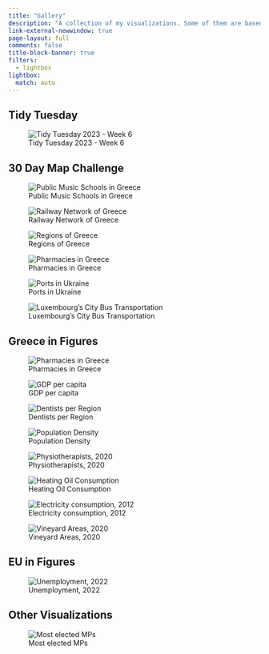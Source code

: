 ```yaml
---
title: "Gallery"
description: "A collection of my visualizations. Some of them are based on popular challenges such as [#TidyTuesday](https://github.com/rfordatascience/tidytuesday) and [#30DayMapChallenge](https://github.com/tjukanovt/30DayMapChallenge). The collection is not restricted to those, as I find from time to time interesting datasets to work with."
link-external-newwindow: true
page-layout: full
comments: false
title-block-banner: true
filters:
  - lightbox
lightbox:
  match: auto
---
```


## Tidy  Tuesday

::: {.grid}

::: {.g-col-12 .g-col-md-4}
![Tidy Tuesday 2023 - Week 6](images/w6-2023-tt.png)
:::



:::



## 30  Day  Map  Challenge

::: {.grid}

::: {.g-col-12 .g-col-md-4}
![Public Music Schools in Greece](images/d1-2022-30dmc.png){group="30dmc"}

:::

::: {.g-col-12 .g-col-md-4}
![Railway Network of Greece](images/d2-2022-30dmc.png){group="30dmc"}
:::

::: {.g-col-12 .g-col-md-4}
![Regions of Greece](images/d3-2022-30dmc.png){group="30dmc"}
:::

::: {.g-col-12 .g-col-md-4}
![Pharmacies in Greece](images/d4-2022-30dmc.png){group="30dmc"}
:::

::: {.g-col-12 .g-col-md-4}
![Ports in Ukraine](images/d5-2022-30dmc.png){group="30dmc"}
:::

::: {.g-col-12 .g-col-md-4}
![Luxembourg's City Bus Transportation](images/d6-2022-30dmc.png){group="30dmc"}
:::

:::

## Greece in Figures

:::{.grid}

::: {.g-col-12 .g-col-md-4}
![Pharmacies in Greece](images/d4-2022-30dmc.png){group="greece"}
:::

::: {.g-col-12 .g-col-md-4}
![GDP per capita](images/GIF-1.png){group="greece"}
:::

::: {.g-col-12 .g-col-md-4}
![Dentists per Region](images/GIF-2.png){group="greece"}
:::


::: {.g-col-12 .g-col-md-4}
![Population Density](images/GIF-3.png){group="greece"}
:::

::: {.g-col-12 .g-col-md-4}
![Physiotherapists, 2020](images/GIF-4.png){group="greece"}
:::

::: {.g-col-12 .g-col-md-4}
![Heating Oil Consumption](images/GIF-5.png){group="greece"}
:::

::: {.g-col-12 .g-col-md-4}
![Electricity consumption, 2012](images/GIF-6.png){group="greece"}
:::

::: {.g-col-12 .g-col-md-4}
![Vineyard Areas, 2020](images/GIF-7.png){group="greece"}
:::

:::



## EU in Figures

:::{.grid}
::: {.g-col-12 .g-col-md-4}
![Unemployment, 2022](images/EIF-1.png){group="eu"}

:::
:::

## Other  Visualizations

::: {.grid}

::: {.g-col-12 .g-col-md-4}
![Most elected MPs](notebooks/2022-10-10-EDA-Greek-Parliament/2022-10-10-EDA-Greek-Parliament_files/figure-html/fig-1.png){group="other"}
:::

::: {.g-col-12 .g-col-md-4}

:::

:::